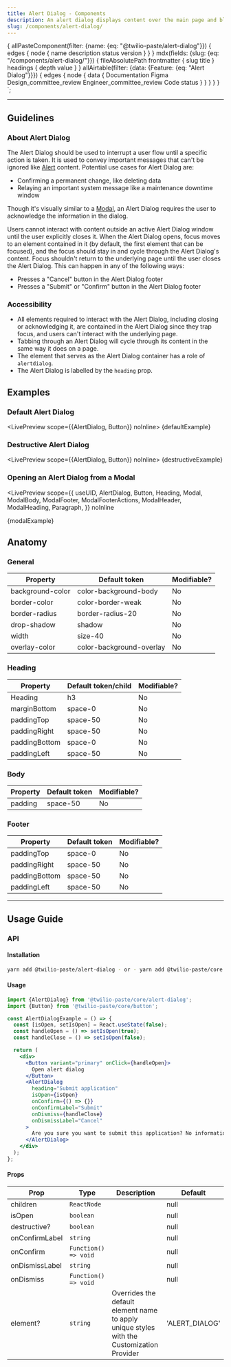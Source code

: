 ```yaml
---
title: Alert Dialog - Components
description: An alert dialog displays content over the main page and blocks any interaction with the page.
slug: /components/alert-dialog/
---
```



  {
    allPasteComponent(filter: {name: {eq: "@twilio-paste/alert-dialog"}}) {
      edges {
        node {
          name
          description
          status
          version
        }
      }
    }
    mdx(fields: {slug: {eq: "/components/alert-dialog/"}}) {
      fileAbsolutePath
      frontmatter {
        slug
        title
      }
      headings {
        depth
        value
      }
    }
    allAirtable(filter: {data: {Feature: {eq: "Alert Dialog"}}}) {
      edges {
        node {
          data {
            Documentation
            Figma
            Design_committee_review
            Engineer_committee_review
            Code
            status
          }
        }
      }
    }
  }
`;

<NormalizeComponentHeader
  categoryRoute={SidebarCategoryRoutes.COMPONENTS}
  githubUrl="https://github.com/twilio-labs/paste/tree/main/packages/paste-core/components/alert-dialog"
  storybookUrl="/?path=/story/components-alert-dialog--alert-dialog-with-two-actions"
  data={props.data}
/>

---

<contentwrapper>

<PageAside data={props.data.mdx} />

<content>

## Guidelines

### About Alert Dialog

The Alert Dialog should be used to interrupt a user flow until a specific action is taken. It is used to convey important messages that can't be ignored like [Alert](/components/alert) content. Potential use cases for Alert Dialog are:

- Confirming a permanent change, like deleting data
- Relaying an important system message like a maintenance downtime window

Though it's visually similar to a [Modal](/components/modal), an Alert Dialog requires the user to acknowledge the information in the dialog.

Users cannot interact with content outside an active Alert Dialog window until the user explicitly closes it. When the Alert Dialog opens, focus moves to an element contained in it (by default, the first element that can be focused), and the focus should stay in and cycle through the Alert Dialog's content. Focus shouldn't return to the underlying page until the user closes the Alert Dialog. This can happen in any of the following ways:

- Presses a "Cancel" button in the Alert Dialog footer
- Presses a "Submit" or "Confirm" button in the Alert Dialog footer

### Accessibility

- All elements required to interact with the Alert Dialog, including closing or acknowledging it, are contained in the
  Alert Dialog since they trap focus, and users can't interact with the underlying page.
- Tabbing through an Alert Dialog will cycle through its content in the same way it does on a page.
- The element that serves as the Alert Dialog container has a role of `alertdialog`.
- The Alert Dialog is labelled by the `heading` prop.

## Examples

### Default Alert Dialog

<LivePreview scope={{AlertDialog, Button}} noInline>
  {defaultExample}
</LivePreview>

### Destructive Alert Dialog

<LivePreview scope={{AlertDialog, Button}} noInline>
  {destructiveExample}
</LivePreview>

### Opening an Alert Dialog from a Modal

<LivePreview
  scope={{
    useUID,
    AlertDialog,
    Button,
    Heading,
    Modal,
    ModalBody,
    ModalFooter,
    ModalFooterActions,
    ModalHeader,
    ModalHeading,
    Paragraph,
  }}
  noInline
>
  {modalExample}
</LivePreview>

## Anatomy

### General

| Property         | Default token            | Modifiable? |
| ---------------- | ------------------------ | ----------- |
| background-color | color-background-body    | No          |
| border-color     | color-border-weak        | No          |
| border-radius    | border-radius-20         | No          |
| drop-shadow      | shadow                   | No          |
| width            | size-40                  | No          |
| overlay-color    | color-background-overlay | No          |

### Heading

| Property      | Default token/child | Modifiable? |
| ------------- | ------------------- | ----------- |
| Heading       | h3                  | No          |
| marginBottom  | space-0             | No          |
| paddingTop    | space-50            | No          |
| paddingRight  | space-50            | No          |
| paddingBottom | space-0             | No          |
| paddingLeft   | space-50            | No          |

### Body

| Property | Default token | Modifiable? |
| -------- | ------------- | ----------- |
| padding  | space-50      | No          |

### Footer

| Property      | Default token | Modifiable? |
| ------------- | ------------- | ----------- |
| paddingTop    | space-0       | No          |
| paddingRight  | space-50      | No          |
| paddingBottom | space-50      | No          |
| paddingLeft   | space-50      | No          |

---

## Usage Guide

### API

#### Installation

```bash
yarn add @twilio-paste/alert-dialog - or - yarn add @twilio-paste/core
```

#### Usage

```jsx
import {AlertDialog} from '@twilio-paste/core/alert-dialog';
import {Button} from '@twilio-paste/core/button';

const AlertDialogExample = () => {
  const [isOpen, setIsOpen] = React.useState(false);
  const handleOpen = () => setIsOpen(true);
  const handleClose = () => setIsOpen(false);

  return (
    <div>
      <Button variant="primary" onClick={handleOpen}>
        Open alert dialog
      </Button>
      <AlertDialog
        heading="Submit application"
        isOpen={isOpen}
        onConfirm={() => {}}
        onConfirmLabel="Submit"
        onDismiss={handleClose}
        onDismissLabel="Cancel"
      >
        Are you sure you want to submit this application? No information can be changed after submitting.
      </AlertDialog>
    </div>
  );
};
```

#### Props

| Prop           | Type                 | Description                                                                               | Default        |
| -------------- | -------------------- | ----------------------------------------------------------------------------------------- | -------------- |
| children       | `ReactNode`          |                                                                                           | null           |
| isOpen         | `boolean`            |                                                                                           | null           |
| destructive?   | `boolean`            |                                                                                           | null           |
| onConfirmLabel | `string`             |                                                                                           | null           |
| onConfirm      | `Function() => void` |                                                                                           | null           |
| onDismissLabel | `string`             |                                                                                           | null           |
| onDismiss      | `Function() => void` |                                                                                           | null           |
| element?       | `string`             | Overrides the default element name to apply unique styles with the Customization Provider | 'ALERT_DIALOG' |

<ChangelogRevealer>
  <Changelog />
</ChangelogRevealer>

</content>

</contentwrapper>
